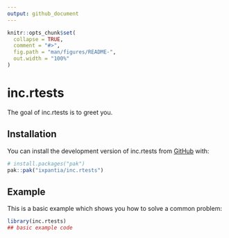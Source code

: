 ```yaml
---
output: github_document
---
```


<!-- README.md is generated from README.Rmd. Please edit that file -->

```r
knitr::opts_chunk$set(
  collapse = TRUE,
  comment = "#>",
  fig.path = "man/figures/README-",
  out.width = "100%"
)
```

# inc.rtests

<!-- badges: start -->
<!-- badges: end -->

The goal of inc.rtests is to greet you.

## Installation

You can install the development version of inc.rtests from [GitHub](https://github.com/) with:

``` r
# install.packages("pak")
pak::pak("ixpantia/inc.rtests")
```

## Example

This is a basic example which shows you how to solve a common problem:

```r
library(inc.rtests)
## basic example code
```

